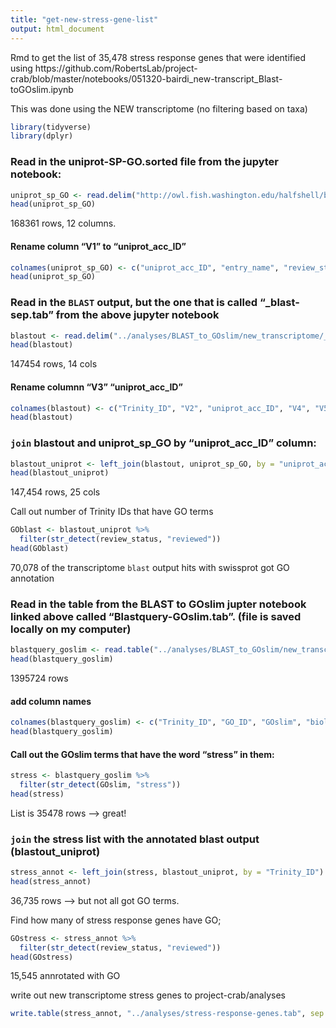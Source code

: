 ```yaml
---
title: "get-new-stress-gene-list"
output: html_document
---
```

Rmd to get the list of 35,478 stress response genes that were identified using https://github.com/RobertsLab/project-crab/blob/master/notebooks/051320-bairdi_new-transcript_Blast-toGOslim.ipynb 

This was done using the NEW transcriptome (no filtering based on taxa)

```r
library(tidyverse)
library(dplyr)
```

### Read in the uniprot-SP-GO.sorted file from the jupyter notebook:
```r
uniprot_sp_GO <- read.delim("http://owl.fish.washington.edu/halfshell/bu-alanine-wd/17-07-20/uniprot-SP-GO.sorted", sep = '\t', header = FALSE)
head(uniprot_sp_GO)
```
168361 rows, 12 columns.

#### Rename column "V1" to "uniprot_acc_ID"
```r
colnames(uniprot_sp_GO) <- c("uniprot_acc_ID", "entry_name", "review_status", "protein_name", "gene_name", "organism", "length", "V8", "V9", "V10", "V11", "gene_ontology_IDs")
head(uniprot_sp_GO)
```

### Read in the `BLAST` output, but the one that is called "_blast-sep.tab" from the above jupyter notebook
```r
blastout <- read.delim("../analyses/BLAST_to_GOslim/new_transcriptome/_blast-sep.tab", sep = '\t', header = FALSE)
head(blastout)
```
147454 rows, 14 cols

#### Rename columnn "V3" "uniprot_acc_ID"
```r
colnames(blastout) <- c("Trinity_ID", "V2", "uniprot_acc_ID", "V4", "V5", "V6", "V7", "V8", "V9", "V10", "V11", "V12", "V13", "V14")
head(blastout)
```

### `join` blastout and uniprot_sp_GO by "uniprot_acc_ID" column:
```r
blastout_uniprot <- left_join(blastout, uniprot_sp_GO, by = "uniprot_acc_ID")
head(blastout_uniprot)
```
147,454 rows, 25 cols

Call out number of Trinity IDs that have GO terms
```r
GOblast <- blastout_uniprot %>%
  filter(str_detect(review_status, "reviewed"))
head(GOblast)
```

70,078 of the transcriptome `blast` output hits with swissprot got GO annotation


### Read in the table from the BLAST to GOslim jupter notebook linked above called "Blastquery-GOslim.tab". (file is saved locally on my computer)
```r
blastquery_goslim <- read.table("../analyses/BLAST_to_GOslim/new_transcriptome/Blastquery-GOslim.tab", sep = '\t')
head(blastquery_goslim)
```
1395724 rows 

#### add column names
```r
colnames(blastquery_goslim) <- c("Trinity_ID", "GO_ID", "GOslim", "biological_process")
head(blastquery_goslim)
```

#### Call out the GOslim terms that have the word "stress" in them: 
```r
stress <- blastquery_goslim %>%
  filter(str_detect(GOslim, "stress"))
head(stress)
```

List is 35478 rows --> great!

### `join` the stress list with the annotated blast output (blastout_uniprot)
```r
stress_annot <- left_join(stress, blastout_uniprot, by = "Trinity_ID")
head(stress_annot)
```
36,735 rows --> but not all got GO terms. 

Find how many of stress response genes have GO;
```r
GOstress <- stress_annot %>%
  filter(str_detect(review_status, "reviewed"))
head(GOstress)
```
15,545 annrotated with GO 


write out new transcriptome stress genes to project-crab/analyses
```r
write.table(stress_annot, "../analyses/stress-response-genes.tab", sep = '\t', quote = FALSE, row.names = FALSE)
```





